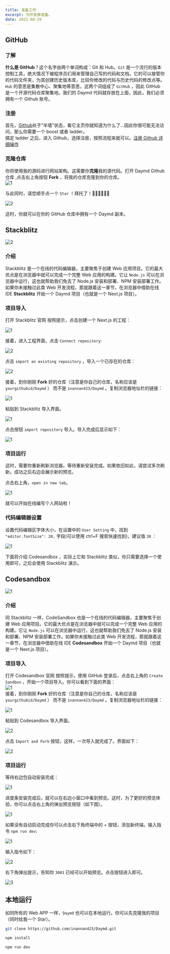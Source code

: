 ```yaml
---
title: 准备工作
excerpt: 为开发做准备。
date: 2022-08-29
---
```


## GitHub

### 了解

**什么是 GitHub**？这个名字由两个单词构成：Git 和 Hub。`Git` 是一个流行的版本控制工具，绝大情况下被程序员们用来管理自己写的代码和文档，它的可以接管你的代码文件夹，为其创建历史版本库，比较你修改的代码与历史代码的修改点等。`Hub` 的意思是集散中心、聚集地等意思，这两个词组成了 `GitHub` ，因此 GitHub 是一个开源代码仓库聚集地。我们的 Daymd 代码就存放在上面，因此，我们必须拥有一个 Github 账号。

### 注册

首先，[Github](https://github.com)处于“半墙”状态，看它主页你就知道为什么了...因此你很可能无法访问，那么你需要一个 boost 或者 ladder。  
搞定 ladder 之后，进入 Github，选择注册，按照流程来就可以。[注册 Github 详细操作](https://blog.csdn.net/m0_59188912/article/details/124912340?ops_request_misc=%257B%2522request%255Fid%2522%253A%2522165641220616780357277503%2522%252C%2522scm%2522%253A%252220140713.130102334.pc%255Fall.%2522%257D&request_id=165641220616780357277503&biz_id=0&utm_medium=distribute.pc_search_result.none-task-blog-2~all~first_rank_ecpm_v1~times_rank-1-124912340-null-null.142^v24^huaweicloudv2,157^v15^new_3&utm_term=%E6%B3%A8%E5%86%8Cgithub&spm=1018.2226.3001.4187)

### 克隆仓库

你将使用我的源码进行网站架构。这需要你**克隆**我的源代码。打开<To to="https://github.com/inannan423/Daymd"> Daymd Github 仓库 </To>,点击右上角按钮 **Fork** ，将我的仓库克隆到你的仓库。  
![1](https://jetzihan-img.oss-cn-beijing.aliyuncs.com/blog/1661738426160.png)

与此同时，请您顺手点一个 `Star` ！拜托了！🙏🙏🙏🙏🙏🙏  

![2](https://jetzihan-img.oss-cn-beijing.aliyuncs.com/blog/1661738496468.png)

这时，你就可以在你的 GitHub 仓库中拥有一个 Daymd 副本。  

## Stackblitz

![2](https://jetzihan-img.oss-cn-beijing.aliyuncs.com/blog/20220830113728.png)

### 介绍

Stackblitz 是一个在线的代码编辑器，主要聚焦于创建 Web 应用项目。它的最大优点是在浏览器中就可以完成一个完整 Web 应用的构建。它让 `Node.js` 可以在浏览器中运行，这也就帮助我们免去了 Node.js 安装和部署、NPM 安装部署工作。如果你未接触过此类 Web 开发流程，那就跟着这一章节，在浏览器中借助在线 IDE **Stackblitz** 开始一个 Daymd 项目（也就是一个 Next.js 项目）。

### 项目导入

打开 <To to="https://stackblitz.com/"> Stackblitz 官网 </To> 按照提示，点击创建一个 Next.js 的工程：  

![1](https://jetzihan-img.oss-cn-beijing.aliyuncs.com/blog/20220830113959.png)

接着，进入工程界面，点击 `Connect repository`:  

![2](https://jetzihan-img.oss-cn-beijing.aliyuncs.com/blog/1661830846961.png)

点击 `import an existing repository` ，导入一个已存在的仓库：  

![2](https://jetzihan-img.oss-cn-beijing.aliyuncs.com/blog/1661830921807.png)

接着，到你刚刚 **Fork** 好的仓库（注意是你自己的仓库，名称应该是 `yourgithubid/Daymd` ） 而不是 `inannan423/Daymd` 。复制浏览器地址栏的链接：  

![1](https://jetzihan-img.oss-cn-beijing.aliyuncs.com/blog/1661748964159.png)

粘贴到 Stackblitz 导入界面。  

![1](https://jetzihan-img.oss-cn-beijing.aliyuncs.com/blog/20220830114408.png)

点击按钮 `import repository` 导入。导入完成后显示如下：  

![1](https://jetzihan-img.oss-cn-beijing.aliyuncs.com/blog/20220830114537.png)

### 项目运行

这时，需要你重新刷新浏览器。等待重新安装完成。如果依旧如此，请尝试多次刷新。成功之后右边会展示新的预览。  

点击右上角，`open in new tab`。  

![1](https://jetzihan-img.oss-cn-beijing.aliyuncs.com/blog/1661832062176.png)

就可以开始在线编写个人网站啦！

### 代码编辑器设置

设置代码编辑区字体大小，在设置中的 `User Setting` 中，找到  `"editor.fontSize": 20,` 字段(可以使用 ctrl+F 搜索快速找到)，建议值 `20` ：  

![1](https://jetzihan-img.oss-cn-beijing.aliyuncs.com/blog/1661903466929.png)

<Tips>
下面将介绍 Codesandbox ，实际上它和 Stackblitz 类似，你只需要选择一个使用即可，之后会使用 Stackblitz 演示。
</Tips>

## Codesandbox

![1](https://jetzihan-img.oss-cn-beijing.aliyuncs.com/blog/20220829102247.png)

### 介绍

同 Stackblitz 一样，CodeSandbox 也是一个在线的代码编辑器，主要聚焦于创建 Web 应用项目。它的最大优点是在浏览器中就可以完成一个完整 Web 应用的构建。它让 `Node.js` 可以在浏览器中运行，这也就帮助我们免去了 Node.js 安装和部署、NPM 安装部署工作。如果你未接触过此类 Web 开发流程，那就跟着这一章节，在浏览器中借助在线 IDE **Codesandbox** 开始一个 Daymd 项目（也就是一个 Next.js 项目）。

### 项目导入

打开 <To to="https://codesandbox.io/"> Codesandbox 官网 </To> 按照提示，使用 GitHub 登录后，点击右上角的 `Create Sandbox` ，开始一个项目导入。你可以看到下面的界面：  
![1](https://jetzihan-img.oss-cn-beijing.aliyuncs.com/blog/20220829124820.png)  
接着，到你刚刚 **Fork** 好的仓库（注意是你自己的仓库，名称应该是 `yourgithubid/Daymd` ） 而不是 `inannan423/Daymd` 。复制浏览器地址栏的链接：  

![1](https://jetzihan-img.oss-cn-beijing.aliyuncs.com/blog/1661748964159.png)

粘贴到 Codesandbox 导入界面。  

![2](https://jetzihan-img.oss-cn-beijing.aliyuncs.com/blog/1661749034630.png)

点击 `Import and Fork` 按钮，这样，一次导入就完成了。界面如下：  

![2](https://jetzihan-img.oss-cn-beijing.aliyuncs.com/blog/20220829130209.png)

### 项目运行

等待右边包自动安装完成：  

![1](https://jetzihan-img.oss-cn-beijing.aliyuncs.com/blog/20220829131147.png)

进度条安装完成后，就可以在右边小窗口中看到预览。这时，为了更好的预览体验，你可以点击右上角的弹出预览按钮（如下图）。  

![1](https://jetzihan-img.oss-cn-beijing.aliyuncs.com/blog/1661764141590.png)

如果没有自动启动完成你可以点击右下角终端中的 + 按钮，添加新终端，输入指令 `npm run dev`:  

![1](https://jetzihan-img.oss-cn-beijing.aliyuncs.com/blog/1661750150292.png)

输入指令如下：  

![2](https://jetzihan-img.oss-cn-beijing.aliyuncs.com/blog/1661750213003.png)

右下角弹出提示，告知你 `3001` 已经可以开始预览。点击按钮进入即可。  

![3](https://jetzihan-img.oss-cn-beijing.aliyuncs.com/blog/20220829134657.png)

## 本地运行

如同所有的 Web APP 一样，`Daymd` 也可以在本地运行。你可以先克隆我的项目（同时给我一个 Star）。  

```bash title="git bash"
git clone https://github.com/inannan423/Daymd.git
```

```bash title="cmd"
npm install
```

```bash title="cmd"
npm run dev
```
